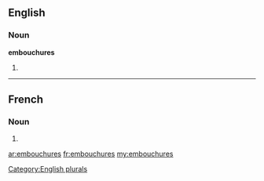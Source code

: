 ==English==

===Noun===
'''embouchures'''

# {{plural of|[[embouchure]]}}

[[Category:English plurals]]

----

==French==

===Noun===
{{infl|fr|plural}} {{f|p}}

# {{plural of|embouchure|lang=French}}

[[ar:embouchures]]
[[fr:embouchures]]
[[my:embouchures]]